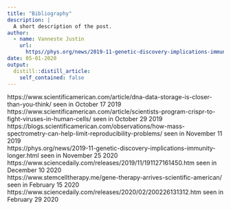 ```yaml
---
title: "Bibliography"
description: |
  A short description of the post.
author:
  - name: Vanneste Justin
    url:
      https//phys.org/news/2019-11-genetic-discovery-implications-immunity-longer.html: {}
date: 05-01-2020
output:
  distill::distill_article:
    self_contained: false
---
```

https://www.scientificamerican.com/article/dna-data-storage-is-closer-than-you-think/ seen in October 17 2019  
https://www.scientificamerican.com/article/scientists-program-crispr-to-fight-viruses-in-human-cells/ seen in October 29 2019  
https://blogs.scientificamerican.com/observations/how-mass-spectrometry-can-help-limit-reproducibility-problems/ seen in November 11 2019  
https://phys.org/news/2019-11-genetic-discovery-implications-immunity-longer.html seen in November 25 2020  
https://www.sciencedaily.com/releases/2019/11/191127161450.htm seen in December 10 2020  
https://www.stemcelltherapy.me/gene-therapy-arrives-scientific-american/ seen in February 15 2020  
https://www.sciencedaily.com/releases/2020/02/200226131312.htm seen in February 29 2020  

